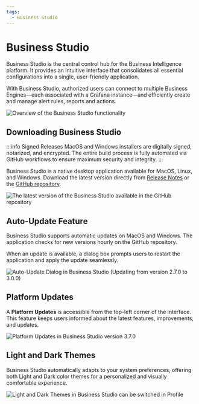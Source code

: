 ```yaml
---
tags:
  - Business Studio
---
```



# Business Studio

Business Studio is the central control hub for the Business Intelligence platform. It provides an intuitive interface that consolidates all essential configurations into a single, user-friendly application.

With Business Studio, authorized users can connect to multiple Business Engines—each associated with a Grafana instance—and efficiently create and manage alert rules, reports and actions.

<Image
  title="Overview of the Business Studio functionality"
  src="/img/big/business-studio/studio-overview.gif"
/>

## Downloading Business Studio

:::info Signed Releases
MacOS and Windows installers are digitally signed, notarized, and encrypted. The entire build process is fully automated via GitHub workflows to ensure maximum security and integrity.
:::

Business Studio is a native desktop application available for MacOS, Linux, and Windows. Download the latest version directly from [Release Notes](/big/release/) or the [GitHub repository](https://github.com/VolkovLabs/business-intelligence/releases).

<Image
  title="The latest version of the Business Studio available in the GitHub repository"
  src="/img/big/business-studio/download.png"
/>

## Auto-Update Feature

Business Studio supports automatic updates on MacOS and Windows. The application checks for new versions hourly on the GitHub repository.

When an update is available, a dialog box prompts users to restart the application and apply the update seamlessly.

<Image
  title="Auto-Update Dialog in Business Studio (Updating from version 2.7.0 to 3.0.0)"
  src="/img/big/business-studio/auto.png"
/>

## Platform Updates

A **Platform Updates** is accessible from the top-left corner of the interface. This feature keeps users informed about the latest features, improvements, and updates.

<Image
  title="Platform Updates in Business Studio version 3.7.0"
  src="/img/big/business-studio/changelog.png"
/>

## Light and Dark Themes

Business Studio automatically adapts to your system preferences, offering both Light and Dark color themes for a personalized and visually comfortable experience.

<Image
  title="Light and Dark Themes in Business Studio can be switched in Profile"
  src="/img/big/business-studio/studio-theme.gif"
/>
